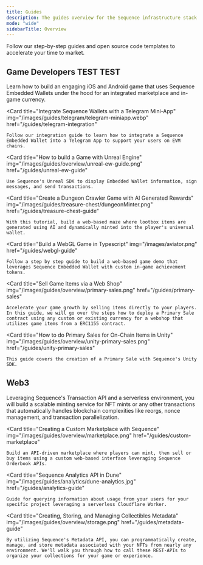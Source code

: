 ---
title: Guides
description: The guides overview for the Sequence infrastructure stack for web3 gaming.
mode: "wide"
sidebarTitle: Overview
---
Follow our step-by-step guides and open source code templates to accelerate your time to market.

## Game Developers TEST TEST
<CardGroup cols={2}>
  <Card 
    title="Build a Mobile Game with Unity + Sequence" 
    img="/images/unity/jellyforest.webp" 
    href="/guides/jelly-forest-unity-guide"
  >
    Learn how to build an engaging iOS and Android game that uses Sequence Embedded Wallets under the hood for an integrated marketplace and in-game currency.
  </Card>

  <Card 
    title="Integrate Sequence Wallets with a Telegram Mini-App" 
    img="/images/guides/telegram/telegram-miniapp.webp" 
    href="/guides/telegram-integration"
  >
    Follow our integration guide to learn how to integrate a Sequence Embedded Wallet into a Telegram App to support your users on EVM chains.
  </Card>

  <Card 
    title="How to build a Game with Unreal Engine" 
    img="/images/guides/overview/unreal-ew-guide.png" 
    href="/guides/unreal-ew-guide"
  >
    Use Sequence's Unreal SDK to display Embedded Wallet information, sign messages, and send transactions.
  </Card>

  <Card 
    title="Create a Dungeon Crawler Game with AI Generated Rewards" 
    img="/images/guides/treasure-chest/dungeonMinter.png" 
    href="/guides/treasure-chest-guide"
  >
    With this tutorial, build a web-based maze where lootbox items are generated using AI and dynamically minted into the player's universal wallet.
  </Card>

  <Card 
    title="Build a WebGL Game in Typescript" 
    img="/images/aviator.png" 
    href="/guides/webgl-guide"
  >
    Follow a step by step guide to build a web-based game demo that leverages Sequence Embedded Wallet with custom in-game achievement tokens.
  </Card>

  <Card 
    title="Sell Game Items via a Web Shop" 
    img="/images/guides/overview/primary-sales.png" 
    href="/guides/primary-sales"
  >
    Accelerate your game growth by selling items directly to your players. In this guide, we will go over the steps how to deploy a Primary Sale contract using any custom or existing currency for a webshop that utilizes game items from a ERC1155 contract.
  </Card>

  <Card 
    title="How to do Primary Sales for On-Chain Items in Unity" 
    img="/images/guides/overview/unity-primary-sales.png" 
    href="/guides/unity-primary-sales"
  >
    This guide covers the creation of a Primary Sale with Sequence's Unity SDK.
  </Card>
</CardGroup>

## Web3
<CardGroup cols={2}>
  <Card 
    title="Build a Scalable NFT Minting Service" 
    img="/images/guides/overview/sword.png" 
    href="/guides/mint-collectibles-serverless"
  >
    Leveraging Sequence's Transaction API and a serverless environment, you will build a scalable minting service for NFT mints or any other transactions that automatically handles blockchain complexities like reorgs, nonce management, and transaction parallelization.
  </Card>

  <Card 
    title="Creating a Custom Marketplace with Sequence" 
    img="/images/guides/overview/marketplace.png" 
    href="/guides/custom-marketplace"
  >
    Build an API-driven marketplace where players can mint, then sell or buy items using a custom web-based interface leveraging Sequence Orderbook APIs.
  </Card>

  <Card 
    title="Sequence Analytics API in Dune" 
    img="/images/guides/analytics/dune-analytics.jpg" 
    href="/guides/analytics-guide"
  >
    Guide for querying information about usage from your users for your specific project leveraging a serverless Cloudflare Worker.
  </Card>

  <Card 
    title="Creating, Storing, and Managing Collectibles Metadata" 
    img="/images/guides/overview/storage.png" 
    href="/guides/metadata-guide"
  >
    By utilizing Sequence's Metadata API, you can programmatically create, manage, and store metadata associated with your NFTs from nearly any environment. We'll walk you through how to call these REST-APIs to organize your collections for your game or experience.
  </Card>
</CardGroup>
